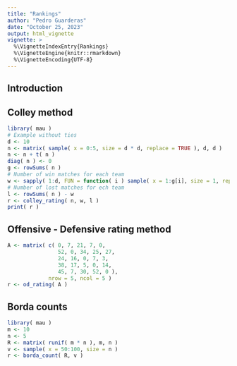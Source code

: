 ```yaml
---
title: "Rankings"
author: "Pedro Guarderas"
date: "October 25, 2023"
output: html_vignette
vignette: >
  %\VignetteIndexEntry{Rankings}
  %\VignetteEngine{knitr::rmarkdown}
  %\VignetteEncoding{UTF-8}
---
```


## Introduction
## Colley method
```r
library( mau )
# Example without ties
d <- 10
n <- matrix( sample( x = 0:5, size = d * d, replace = TRUE ), d, d )
n <- n + t( n )
diag( n ) <- 0
g <- rowSums( n )
# Number of win matches for each team
w <- sapply( 1:d, FUN = function( i ) sample( x = 1:g[i], size = 1, replace = TRUE ) )
# Number of lost matches for ech team
l <- rowSums( n ) - w
r <- colley_rating( n, w, l )
print( r )
```

## Offensive - Defensive rating method
```r
A <- matrix( c( 0, 7, 21, 7, 0,
                52, 0, 34, 25, 27, 
                24, 16, 0, 7, 3,
                38, 17, 5, 0, 14,
                45, 7, 30, 52, 0 ), 
             nrow = 5, ncol = 5 )
r <- od_rating( A )
```

## Borda counts
```r
library( mau )
m <- 10
n <- 5
R <- matrix( runif( m * n ), m, n )
v <- sample( x = 50:100, size = n )
r <- borda_count( R, v )
```